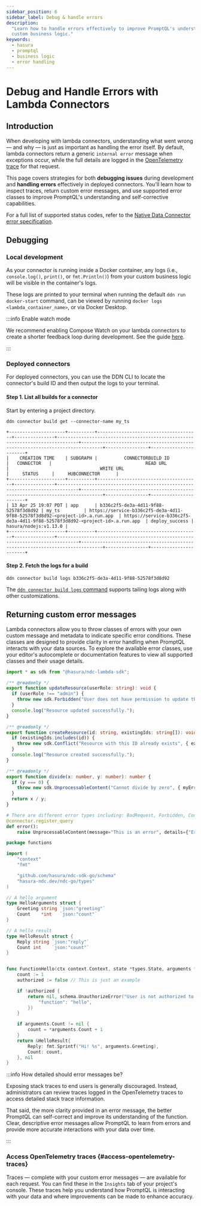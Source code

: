 ```yaml
---
sidebar_position: 6
sidebar_label: Debug & handle errors
description:
  "Learn how to handle errors effectively to improve PromptQL's understanding and accuracy when interacting with your
  custom business logic."
keywords:
  - hasura
  - promptql
  - business logic
  - error handling
---
```



# Debug and Handle Errors with Lambda Connectors

## Introduction

When developing with lambda connectors, understanding what went wrong — and why — is just as important as handling the
error itself. By default, lambda connectors return a generic `internal error` message when exceptions occur, while the
full details are logged in the [OpenTelemetry trace](#access-opentelemetry-traces) for that request.

This page covers strategies for both **debugging issues** during development and **handling errors** effectively in
deployed connectors. You'll learn how to inspect traces, return custom error messages, and use supported error classes
to improve PromptQL's understanding and self-corrective capabilities.

For a full list of supported status codes, refer to the
[Native Data Connector error specification](https://hasura.github.io/ndc-spec/specification/error-handling.html).

## Debugging

### Local development

As your connector is running inside a Docker container, any logs (i.e., `console.log()`, `print()`, or `fmt.Println()`)
from your custom business logic will be visible in the container's logs.

These logs are printed to your terminal when running the default `ddn run docker-start` command, can be viewed by
running `docker logs <lambda_container_name>`, or via Docker Desktop.

:::info Enable watch mode

We recommend enabling Compose Watch on your lambda connectors to create a shorter feedback loop during development. See
the guide [here](/business-logic/dev-mode.mdx).

:::

### Deployed connectors

For deployed connectors, you can use the DDN CLI to locate the connector's build ID and then output the logs to your
terminal.

#### Step 1. List all builds for a connector

Start by entering a project directory.

```ddn title="For example, to get the list of builds for a connector named my_ts:"
ddn connector build get --connector-name my_ts
```

```plaintext title="Which will return a list of all builds for my_ts:"
+---------------------+----------+--------------------------------------+---------------+------------------------------------------------------------------------------+------------------------------------------------------------------------------+----------------+-----------------------+
|    CREATION TIME    | SUBGRAPH |          CONNECTORBUILD ID           |   CONNECTOR   |                                   READ URL                                   |                                  WRITE URL                                   |     STATUS     |     HUBCONNECTOR      |
+---------------------+----------+--------------------------------------+---------------+------------------------------------------------------------------------------+------------------------------------------------------------------------------+----------------+-----------------------+
| 13 Apr 25 19:07 PDT | app      | b336c2f5-de3a-4d11-9f88-52578f3d8d92 | my_ts         | https://service-b336c2f5-de3a-4d11-9f88-52578f3d8d92-<project-id>.a.run.app  | https://service-b336c2f5-de3a-4d11-9f88-52578f3d8d92-<project-id>.a.run.app  | deploy_success | hasura/nodejs:v1.13.0 |
+---------------------+----------+--------------------------------------+---------------+------------------------------------------------------------------------------+------------------------------------------------------------------------------+----------------+-----------------------+
```

#### Step 2. Fetch the logs for a build

```ddn title="Then, use the CONNECTORBUILD ID to fetch the logs:"
ddn connector build logs b336c2f5-de3a-4d11-9f88-52578f3d8d92
```

The [`ddn connector build logs` command](/reference/cli/commands/ddn_connector_build_logs.mdx) supports tailing logs
along with other customizations.

## Returning custom error messages

Lambda connectors allow you to throw classes of errors with your own custom message and metadata to indicate specific
error conditions. These classes are designed to provide clarity in error handling when PromptQL interacts with your data
sources. To explore the available error classes, use your editor's autocomplete or documentation features to view all
supported classes and their usage details.

<Tabs groupId="source-preference" className="api-tabs">

<TabItem value="TypeScript" label="TypeScript">

```typescript title="TypeScript examples:" {1,6,14,22}
import * as sdk from "@hasura/ndc-lambda-sdk";

/** @readonly */
export function updateResource(userRole: string): void {
  if (userRole !== "admin") {
    throw new sdk.Forbidden("User does not have permission to update this resource", { role: userRole });
  }
  console.log("Resource updated successfully.");
}

/** @readonly */
export function createResource(id: string, existingIds: string[]): void {
  if (existingIds.includes(id)) {
    throw new sdk.Conflict("Resource with this ID already exists", { existingId: id });
  }
  console.log("Resource created successfully.");
}

/** @readonly */
export function divide(x: number, y: number): number {
  if (y === 0) {
    throw new sdk.UnprocessableContent("Cannot divide by zero", { myErrorMetadata: "stuff", x, y });
  }
  return x / y;
}
```

</TabItem>

<TabItem value="Python" label="Python">

```python title="Python examples:" {4}
# There are different error types including: BadRequest, Forbidden, Conflict, UnprocessableContent, InternalServerError, NotSupported, and BadGateway
@connector.register_query
def error():
    raise UnprocessableContent(message="This is an error", details={"Error": "This is an error!"})
```

</TabItem>

<TabItem value="Go" label="Go">

```go title="Go examples:" {7,29-31}
package functions

import (
	"context"
	"fmt"

	"github.com/hasura/ndc-sdk-go/schema"
	"hasura-ndc.dev/ndc-go/types"
)

// A hello argument
type HelloArguments struct {
	Greeting string `json:"greeting"`
	Count    *int   `json:"count"`
}

// A hello result
type HelloResult struct {
	Reply string `json:"reply"`
	Count int    `json:"count"`
}


func FunctionHello(ctx context.Context, state *types.State, arguments *HelloArguments) (*HelloResult, error) {
	count := 1
	authorized := false // This is just an example

	if !authorized {
		return nil, schema.UnauthorizeError("User is not authorized to perform this operation", map[string]any{
			"function": "hello",
		})
	}

	if arguments.Count != nil {
		count = *arguments.Count + 1
	}
	return &HelloResult{
		Reply: fmt.Sprintf("Hi! %s", arguments.Greeting),
		Count: count,
	}, nil
}
```

</TabItem>

</Tabs>

:::info How detailed should error messages be?

Exposing stack traces to end users is generally discouraged. Instead, administrators can review traces logged in the
OpenTelemetry traces to access detailed stack trace information.

That said, the more clarity provided in an error message, the better PromptQL can self-correct and improve its
understanding of the function. Clear, descriptive error messages allow PromptQL to learn from errors and provide more
accurate interactions with your data over time.

:::

### Access OpenTelemetry traces {#access-opentelemetry-traces}

Traces — complete with your custom error messages — are available for each request. You can find these in the `Insights`
tab of your project's console. These traces help you understand how PromptQL is interacting with your data and where
improvements can be made to enhance accuracy.
